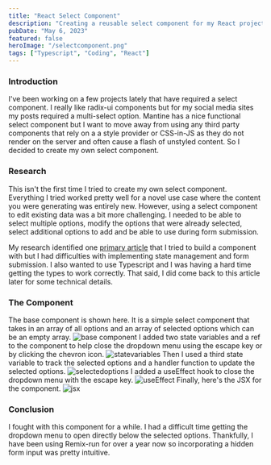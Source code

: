 ```yaml
---
title: "React Select Component"
description: "Creating a reusable select component for my React projects"
pubDate: "May 6, 2023"
featured: false
heroImage: "/selectcomponent.png"
tags: ["Typescript", "Coding", "React"]
---
```


### Introduction

I've been working on a few projects lately that have required a select component. I really like radix-ui components but for my social media sites my posts required a multi-select option. Mantine has a nice functional select component but I want to move away from using any third party components that rely on a a style provider or CSS-in-JS as they do not render on the server and often cause a flash of unstyled content. So I decided to create my own select component.

### Research

This isn't the first time I tried to create my own select component. Everything I tried worked pretty well for a novel use case where the content you were generating was entirely new. However, using a select component to edit existing data was a bit more challenging. I needed to be able to select multiple options, modify the options that were already selected, select additional options to add and be able to use during form submission.

My research identified one [primary article](https://github.com/WebDevSimplified/react-select
) that I tried to build a component with but I had difficulties with implementing state management and form submission. I also wanted to use Typescript and I was having a hard time getting the types to work correctly. That said, I did come back to this article later for some technical details.

### The Component

The base component is shown here. It is a simple select component that takes in an array of all options and an array of selected options which can be an empty array.
![base component](https://res.cloudinary.com/dch-photo/image/upload/v1683399555/cellularwind/baseSelect_r7cwiv.png)
I added two state variables and a ref to the component to help close the dropdown menu using the escape key or by clicking the chevron icon.
![statevariables](https://res.cloudinary.com/dch-photo/image/upload/v1683400568/cellularwind/statevariables_upci4b.png)
 Then I used a third state variable to track the selected options and a handler function to update the selected options.
![selectedoptions](https://res.cloudinary.com/dch-photo/image/upload/v1683400568/cellularwind/selectHandler_rjnr48.png)
I added a useEffect hook to close the dropdown menu with the escape key.
![useEffect](https://res.cloudinary.com/dch-photo/image/upload/v1683400568/cellularwind/keyboardhandler_kw1y9a.png)
Finally, here's the JSX for the component.
![jsx](https://res.cloudinary.com/dch-photo/image/upload/v1683400895/cellularwind/return_kosgfo.png)

### Conclusion

I fought with this component for a while. I had a difficult time getting the dropdown menu to open directly below the selected options. Thankfully, I have been using Remix-run for over a year now so incorporating a hidden form input was pretty intuitive.
